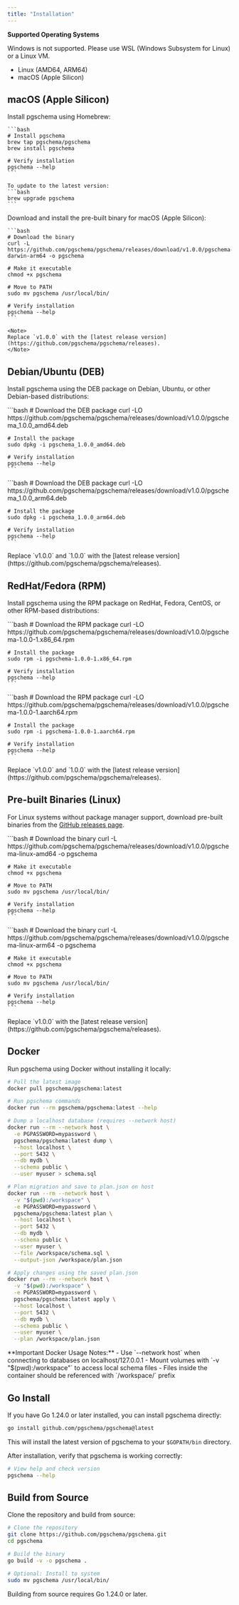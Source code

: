 ```yaml
---
title: "Installation"
---
```


**Supported Operating Systems**

<Note>
Windows is not supported. Please use WSL (Windows Subsystem for Linux) or a Linux VM.
</Note>

- Linux (AMD64, ARM64)
- macOS (Apple Silicon)

## macOS (Apple Silicon)

<Tabs>
  <Tab title="Homebrew (Recommended)">
    Install pgschema using Homebrew:

    ```bash
    # Install pgschema
    brew tap pgschema/pgschema
    brew install pgschema

    # Verify installation
    pgschema --help
    ```

    To update to the latest version:
    ```bash
    brew upgrade pgschema
    ```
  </Tab>

  <Tab title="Pre-built Binary">
    Download and install the pre-built binary for macOS (Apple Silicon):

    ```bash
    # Download the binary
    curl -L https://github.com/pgschema/pgschema/releases/download/v1.0.0/pgschema-darwin-arm64 -o pgschema

    # Make it executable
    chmod +x pgschema

    # Move to PATH
    sudo mv pgschema /usr/local/bin/

    # Verify installation
    pgschema --help
    ```

    <Note>
    Replace `v1.0.0` with the [latest release version](https://github.com/pgschema/pgschema/releases).
    </Note>
  </Tab>
</Tabs>

## Debian/Ubuntu (DEB)

Install pgschema using the DEB package on Debian, Ubuntu, or other Debian-based distributions:

<Tabs>
  <Tab title="AMD64">
    ```bash
    # Download the DEB package
    curl -LO https://github.com/pgschema/pgschema/releases/download/v1.0.0/pgschema_1.0.0_amd64.deb

    # Install the package
    sudo dpkg -i pgschema_1.0.0_amd64.deb

    # Verify installation
    pgschema --help
    ```
  </Tab>

  <Tab title="ARM64">
    ```bash
    # Download the DEB package
    curl -LO https://github.com/pgschema/pgschema/releases/download/v1.0.0/pgschema_1.0.0_arm64.deb

    # Install the package
    sudo dpkg -i pgschema_1.0.0_arm64.deb

    # Verify installation
    pgschema --help
    ```
  </Tab>
</Tabs>

<Note>
Replace `v1.0.0` and `1.0.0` with the [latest release version](https://github.com/pgschema/pgschema/releases).
</Note>

## RedHat/Fedora (RPM)

Install pgschema using the RPM package on RedHat, Fedora, CentOS, or other RPM-based distributions:

<Tabs>
  <Tab title="AMD64">
    ```bash
    # Download the RPM package
    curl -LO https://github.com/pgschema/pgschema/releases/download/v1.0.0/pgschema-1.0.0-1.x86_64.rpm

    # Install the package
    sudo rpm -i pgschema-1.0.0-1.x86_64.rpm

    # Verify installation
    pgschema --help
    ```
  </Tab>

  <Tab title="ARM64">
    ```bash
    # Download the RPM package
    curl -LO https://github.com/pgschema/pgschema/releases/download/v1.0.0/pgschema-1.0.0-1.aarch64.rpm

    # Install the package
    sudo rpm -i pgschema-1.0.0-1.aarch64.rpm

    # Verify installation
    pgschema --help
    ```
  </Tab>
</Tabs>

<Note>
Replace `v1.0.0` and `1.0.0` with the [latest release version](https://github.com/pgschema/pgschema/releases).
</Note>

## Pre-built Binaries (Linux)

For Linux systems without package manager support, download pre-built binaries from the [GitHub releases page](https://github.com/pgschema/pgschema/releases).

<Tabs>
  <Tab title="Linux AMD64">
    ```bash
    # Download the binary
    curl -L https://github.com/pgschema/pgschema/releases/download/v1.0.0/pgschema-linux-amd64 -o pgschema

    # Make it executable
    chmod +x pgschema

    # Move to PATH
    sudo mv pgschema /usr/local/bin/

    # Verify installation
    pgschema --help
    ```
  </Tab>

  <Tab title="Linux ARM64">
    ```bash
    # Download the binary
    curl -L https://github.com/pgschema/pgschema/releases/download/v1.0.0/pgschema-linux-arm64 -o pgschema

    # Make it executable
    chmod +x pgschema

    # Move to PATH
    sudo mv pgschema /usr/local/bin/

    # Verify installation
    pgschema --help
    ```
  </Tab>
</Tabs>

<Note>
Replace `v1.0.0` with the [latest release version](https://github.com/pgschema/pgschema/releases).
</Note>

## Docker

Run pgschema using Docker without installing it locally:

```bash
# Pull the latest image
docker pull pgschema/pgschema:latest

# Run pgschema commands
docker run --rm pgschema/pgschema:latest --help
```

```bash
# Dump a localhost database (requires --network host)
docker run --rm --network host \
  -e PGPASSWORD=mypassword \
  pgschema/pgschema:latest dump \
  --host localhost \
  --port 5432 \
  --db mydb \
  --schema public \
  --user myuser > schema.sql
```

```bash
# Plan migration and save to plan.json on host
docker run --rm --network host \
  -v "$(pwd):/workspace" \
  -e PGPASSWORD=mypassword \
  pgschema/pgschema:latest plan \
  --host localhost \
  --port 5432 \
  --db mydb \
  --schema public \
  --user myuser \
  --file /workspace/schema.sql \
  --output-json /workspace/plan.json
```

```bash
# Apply changes using the saved plan.json
docker run --rm --network host \
  -v "$(pwd):/workspace" \
  -e PGPASSWORD=mypassword \
  pgschema/pgschema:latest apply \
  --host localhost \
  --port 5432 \
  --db mydb \
  --schema public \
  --user myuser \
  --plan /workspace/plan.json
```

<Note>
**Important Docker Usage Notes:**
- Use `--network host` when connecting to databases on localhost/127.0.0.1
- Mount volumes with `-v "$(pwd):/workspace"` to access local schema files
- Files inside the container should be referenced with `/workspace/` prefix
</Note>

## Go Install

If you have Go 1.24.0 or later installed, you can install pgschema directly:

```bash
go install github.com/pgschema/pgschema@latest
```

This will install the latest version of pgschema to your `$GOPATH/bin` directory.

After installation, verify that pgschema is working correctly:

```bash
# View help and check version
pgschema --help
```

## Build from Source

Clone the repository and build from source:

```bash
# Clone the repository
git clone https://github.com/pgschema/pgschema.git
cd pgschema

# Build the binary
go build -v -o pgschema .

# Optional: Install to system
sudo mv pgschema /usr/local/bin/
```

<Note>Building from source requires Go 1.24.0 or later.</Note>